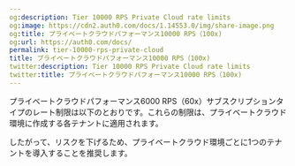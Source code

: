 ```yaml
---
og:description: Tier 10000 RPS Private Cloud rate limits
og:image: https://cdn2.auth0.com/docs/1.14553.0/img/share-image.png
og:title: プライベートクラウドパフォーマンス10000 RPS（100x)
og:url: https://auth0.com/docs/
permalink: tier-10000-rps-private-cloud
title: プライベートクラウドパフォーマンス10000 RPS（100x)
twitter:description: Tier 10000 RPS Private Cloud rate limits
twitter:title: プライベートクラウドパフォーマンス10000 RPS（100x)
---
```


プライベートクラウドパフォーマンス6000 RPS（60x）サブスクリプションタイプのレート制限は以下のとおりです。これらの制限は、プライベートクラウド環境に作成する各テナントに適用されます。

したがって、リスクを下げるため、プライベートクラウド環境ごとに1つのテナントを導入することを推奨します。